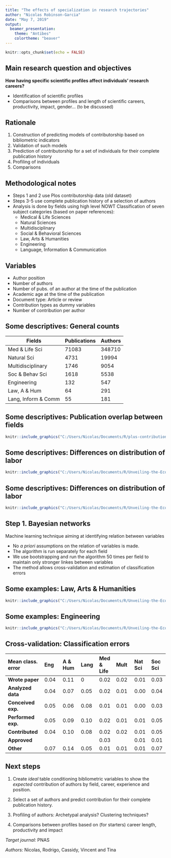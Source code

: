 ```yaml
---
title: "The effects of specialization in research trajectories"
author: "Nicolas Robinson-Garcia"
date: "May 7, 2019"
output: 
  beamer_presentation:
    theme: "Antibes"
    colortheme: "beaver"
---
```


```r
knitr::opts_chunk$set(echo = FALSE)
```

## Main research question and objectives

**How having specific scientific profiles affect individuals' research careers?**

- Identification of scientific profiles
- Comparisons between profiles and length of scientific careers, productivity, impact, gender... (to be discussed)

## Rationale

1. Construction of predicting models of contributorship based on bibliometric indicators
2. Validation of such models
3. Prediction of contributorship for a set of individuals for their complete publication history
4. Profiling of individuals
5. Comparisons

## Methodological notes

- Steps 1 and 2 use Plos contributorship data (old dataset)
- Steps 3-5 use complete publication history of a selection of authors
- Analysis is done by fields using high level NOWT Classification of seven subject categories (based on paper references): 
    - Medical & Life Sciences 
    - Natural Sciences 
    - Multidisciplinary 
    - Social & Behavioral Sciences 
    - Law, Arts & Humanities 
    - Engineering 
    - Language, Information & Communication

## Variables

- Author position
- Number of authors
- Number of pubs. of an author at the time of the publication
- Academic age at  the time of the publication 
- Document type: Article or review 
- Contribution types as dummy variables
- Number of contribution per author

## Some descriptives: General counts

| Fields              | Publications   | Authors |
|---------------------|----------------|---------|  
| Med & Life Sci      | 71083          | 348710  |
| Natural Sci         | 4731           | 19994   |
| Multidisciplinary   | 1746           | 9054    |
| Soc & Behav Sci     | 1618           | 5538    |
| Engineering         | 132            | 547     |
| Law, A & Hum        | 64             | 291     |
| Lang, Inform & Comm | 55             | 181     |


## Some descriptives: Publication overlap between fields

```r
knitr::include_graphics("C:/Users/Nicolas/Documents/R/plus-contribution/figs/venn_nowt_high.png")
```

## Some descriptives: Differences on distribution of labor

```r
knitr::include_graphics("C:/Users/Nicolas/Documents/R/Unveiling-the-Ecosystem-of-Science/docs/distro1.png")
```

## Some descriptives: Differences on distribution of labor

```r
knitr::include_graphics("C:/Users/Nicolas/Documents/R/Unveiling-the-Ecosystem-of-Science/docs/distro2.png")
```

## Step 1. Bayesian networks

Machine learning technique aiming at identifying relation between variables

- No _a priori_ assumptions on the relation of variables is made.
- The algorithm is run separately for each field
- We use bootstrapping and run the algorithm 50 times per field to maintain only stronger linkes between variables
- The method allows cross-validation and estimation of classification errors

## Some examples: Law, Arts & Humanities

```r
knitr::include_graphics("C:/Users/Nicolas/Documents/R/Unveiling-the-Ecosystem-of-Science/docs/hum_bn.png")
```

## Some examples: Engineering

```r
knitr::include_graphics("C:/Users/Nicolas/Documents/R/Unveiling-the-Ecosystem-of-Science/docs/eng_bn.png")
```

## Cross-validation: Classification errors


| Mean class. error                  |Eng         |A & Hum     |Lang     |Med & Life     |Mult   |Nat Sci            |Soc Sci    |
|:--------------------------------------|:-------------------|:-------------------|:-------------------|:------------------|:-------------------|:------------------|:------------------|
|**Wrote paper**|0.04 |0.11 |0 |0.02  |0.02   |0.01  |0.03  |
|**Analyzed data**|0.04 |0.07 |0.05 |0.02 |0.01 |0.00 |0.04  |
|**Conceived exp.**              |0.05 |0.06 |0.08 |0.01 |0.01 |0.00 |0.03 |
|**Performed exp.**              |0.05 |0.09 |0.10 |0.02|0.01 |0.01 |0.05 |
|**Contributed**                  |0.04 |0.10 |0.08 |0.02 |0.02 |0.01 |0.05 |
|**Approved** | | | |0.03 | |0.01 |0.01 |
|**Other**                              |0.07 |0.14 |0.05 |0.01 |0.01 |0.01 |0.07 |


## Next steps

1. Create _ideal_ table conditioning bibliometric variables to show the *expected* contribution of authors by field, career, experience and position.

2. Select a set of authors and predict contribution for their complete publication history.

3. Profiling of authors: Archetypal analysis? Clustering techniques?

4. Comparisons between profiles based on (for starters) career length, productivity and impact

*Target journal:* PNAS

*Authors:* Nicolas, Rodrigo, Cassidy, Vincent and Tina

